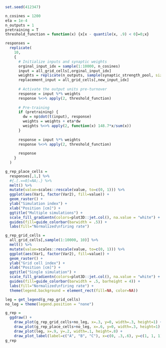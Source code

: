 ```r
set.seed(412347)

n_cosines = 1200
eta = 1e-4
n_outputs = 1
pretraining = T
threshold_function = function(x) {x[x - quantile(x, .9) < 0]=0;x}

responses =
  replicate(
    10, 
    {
      # Initialize inputs and synaptic weights
      orginal_input_idx = sample(1:10000, n_cosines)
      input = all_grid_cells[,orginal_input_idx]
      weights = replicate(n_outputs, sample(synaptic_strength_pool, size=n_cosines, replace=T))
      replacement_input = all_grid_cells[,new_input_idx]
      
      # Activate the output units pre-turnover
      response = input %*% weights
      response %<>% apply(2, threshold_function)
      
      # Pre-training
      if (pretraining) {
        dw = np$dot(t(input), response)
        weights = weights + eta*dw
        weights %<>% apply(2, function(x) 148.7*x/sum(x))
      }
      
      response = input %*% weights
      response %<>% apply(2, threshold_function)
      
      response
    }
  )

g_rep_place_cells = 
  responses[,1,] %>% 
  #{.[.==0]=NA;.} %>%
  melt() %>%
  mutate(value=scales::rescale(value, to=c(0, 1))) %>%
  ggplot(aes(Var1, factor(Var2), fill=value)) +
  geom_raster() +
  ylab("Simulation index") +
  xlab("Position [cm]") +
  ggtitle("Multiple simulations") +
  scale_fill_gradientn(colors=plot3D::jet.col(), na.value = "white") +
  guides(fill=guide_colorbar(barwidth = .5)) +
  labs(fill="Normalized\nfiring rate")

g_rep_grid_cells =
  all_grid_cells[,sample(1:10000, 10)] %>% 
  melt() %>%
  mutate(value=scales::rescale(value, to=c(0, 1))) %>%
  ggplot(aes(Var1, factor(Var2), fill=value)) +
  geom_raster() +
  ylab("Grid cell index") +
  xlab("Position [cm]") +
  ggtitle("Single simulation") +
  scale_fill_gradientn(colors=plot3D::jet.col(), na.value = "white") +
  guides(fill=guide_colorbar(barwidth = .5, barheight = 4)) +
  labs(fill="Normalized\nfiring rate") +
  theme(legend.background = element_rect(fill=NA, color=NA))

leg = get_legend(g_rep_grid_cells)
no_leg = theme(legend.position = "none")

g_rep = 
  ggdraw() +
    draw_plot(g_rep_grid_cells+no_leg, x=.3, y=0, width=.3, height=1) +
    draw_plot(g_rep_place_cells+no_leg, x=.6, y=0, width=.3, height=1) +
    draw_plot(leg, x=.9, y=.2, width=.1, height=.8) +
    draw_plot_label(label=c("A", "B", "C"), x=c(0, .3,.6), y=c(1, 1, 1), size=10)
g_rep
```

